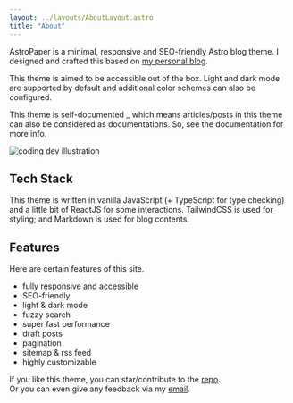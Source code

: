 ```yaml
---
layout: ../layouts/AboutLayout.astro
title: "About"
---
```



AstroPaper is a minimal, responsive and SEO-friendly Astro blog theme. I designed and crafted this based on [my personal blog](https://satnaing.dev/blog).

This theme is aimed to be accessible out of the box. Light and dark mode are supported by
default and additional color schemes can also be configured.

This theme is self-documented \_ which means articles/posts in this theme can also be considered as documentations. So, see the documentation for more info.

<div>
  <img src={redefineUrl("/assets/dev.svg")} class="sm:w-1/2 mx-auto" alt="coding dev illustration" />
</div>

## Tech Stack

This theme is written in vanilla JavaScript (+ TypeScript for type checking) and a little bit of ReactJS for some interactions. TailwindCSS is used for styling; and Markdown is used for blog contents.

## Features

Here are certain features of this site.

- fully responsive and accessible
- SEO-friendly
- light & dark mode
- fuzzy search
- super fast performance
- draft posts
- pagination
- sitemap & rss feed
- highly customizable

If you like this theme, you can star/contribute to the [repo](https://github.com/satnaing/astro-paper).  
Or you can even give any feedback via my [email](mailto:contact@satnaing.dev).
